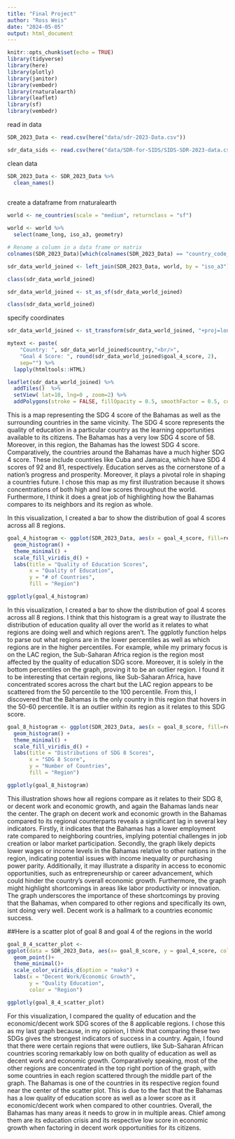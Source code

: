 ```yaml
---
title: "Final Project"
author: "Ross Weis"
date: "2024-05-05"
output: html_document
---
```


```r
knitr::opts_chunk$set(echo = TRUE)
library(tidyverse)
library(here)
library(plotly)
library(janitor)
library(vembedr)
library(rnaturalearth)
library(leaflet)
library(sf)
library(vembedr)

```

read in data


```r
SDR_2023_Data <- read.csv(here("data/sdr-2023-Data.csv"))
```

```r
sdr_data_sids <- read.csv(here("data/SDR-for-SIDS/SIDS-SDR-2023-data.csv"))
```

clean data



```r
SDR_2023_Data <- SDR_2023_Data %>% 
  clean_names()
  

```

create a dataframe from rnaturalearth
```r
world <- ne_countries(scale = "medium", returnclass = "sf")
```

```r
world <- world %>% 
  select(name_long, iso_a3, geometry)
```

```r
# Rename a column in a data frame or matrix
colnames(SDR_2023_Data)[which(colnames(SDR_2023_Data) == "country_code_iso3")] <- "iso_a3"
```

```r
sdr_data_world_joined <- left_join(SDR_2023_Data, world, by = "iso_a3")

class(sdr_data_world_joined)

sdr_data_world_joined <- st_as_sf(sdr_data_world_joined)

class(sdr_data_world_joined)

```
specify coordinates

```r
sdr_data_world_joined <- st_transform(sdr_data_world_joined, "+proj=longlat +datum=WGS84")
```


```r
mytext <- paste(
    "Country: ", sdr_data_world_joined$country,"<br/>", 
    "Goal 4 Score: ", round(sdr_data_world_joined$goal_4_score, 2), 
    sep="") %>%
  lapply(htmltools::HTML)

leaflet(sdr_data_world_joined) %>% 
  addTiles()  %>% 
  setView( lat=10, lng=0 , zoom=2) %>%
  addPolygons(stroke = FALSE, fillOpacity = 0.5, smoothFactor = 0.5, color = ~colorQuantile("YlOrRd", goal_4_score)(goal_4_score), label = mytext)
```
This is a map representing the SDG 4 score of the Bahamas as well as the surrounding countries in the same vicinity. The SDG 4 score represents the quality of education in a particular country as the learning opportunities available to its citizens.  The Bahamas has a very low SDG 4 score of 58.  Moreover, in this region, the Bahamas has the lowest SDG 4 score. Comparatively, the countries around the Bahamas have a much higher SDG 4 score.  These include countries like Cuba and Jamaica, which have SDG 4 scores of 92 and 81, respectively. Education serves as the cornerstone of a nation's progress and prosperity. Moreover, it plays a pivotal role in shaping a countries future. I chose this map as my first illustration because it shows concentrations of both high and low scores throughout the world. Furthermore, I think it does a great job of highlighting how the Bahamas compares to its neighbors and its region as whole.


In this visualization, I created a bar to show the distribution of goal 4 scores across all 8 regions.


```r
goal_4_histogram <- ggplot(SDR_2023_Data, aes(x = goal_4_score, fill=regions_used_for_the_sdr)) +
  geom_histogram() +
  theme_minimal() +
  scale_fill_viridis_d() +
  labs(title = "Quality of Education Scores",
       x = "Quality of Education",
       y = "# of Countries",
       fill = "Region")

ggplotly(goal_4_histogram)
```
In this visualization, I created a bar to show the distribution of goal 4 scores across all 8 regions. I think that this histogram is a great way to illustrate the distribution of education quality all over the world as it relates to what regions are doing well and which regions aren't.  The ggplotly function helps to parse out what regions are in the lower percentiles as well as which regions are in the higher percentiles.  For example, while my primary focus is on the LAC region, the Sub-Saharan Africa region is the region most affected by the quality of education SDG score.  Moreover, it is solely in the bottom percentiles on the graph, proving it to be an outlier region. I found it to be interesting that certain regions, like Sub-Saharan Africa, have concentrated scores across the chart but the LAC region appears to be scattered from the 50 percentile to the 100 percentile. From this, I discovered that the Bahamas is the only country in this region that hovers in the 50-60 percentile. It is an outlier within its region as it relates to this SDG score.



```r
goal_8_histogram <- ggplot(SDR_2023_Data, aes(x = goal_8_score, fill=regions_used_for_the_sdr)) +
  geom_histogram() +
  theme_minimal() +
  scale_fill_viridis_d() +
  labs(title = "Distributions of SDG 8 Scores",
       x = "SDG 8 Score",
       y = "Number of Countries",
       fill = "Region")

ggplotly(goal_8_histogram)
```

This illustration shows how all regions compare as it relates to their SDG 8, or decent work and economic growth, and again the Bahamas lands near the center. The graph on decent work and economic growth in the Bahamas compared to its regional counterparts reveals a significant lag in several key indicators. Firstly, it indicates that the Bahamas has a lower employment rate compared to neighboring countries, implying potential challenges in job creation or labor market participation. Secondly, the graph likely depicts lower wages or income levels in the Bahamas relative to other nations in the region, indicating potential issues with income inequality or purchasing power parity. Additionally, it may illustrate a disparity in access to economic opportunities, such as entrepreneurship or career advancement, which could hinder the country's overall economic growth. Furthermore, the graph might highlight shortcomings in areas like labor productivity or innovation. The graph underscores the importance of these shortcomings by proving that the Bahamas, when compared to other regions and specifically its own, isnt doing very well. Decent work is a hallmark to a countries economic success.


##Here is a scatter plot of goal 8 and goal 4 of the regions in the world

```r
goal_8_4_scatter_plot <- 
ggplot(data = SDR_2023_Data, aes(x= goal_8_score, y = goal_4_score, color = regions_used_for_the_sdr, label = country)) +
  geom_point()+
  theme_minimal()+
  scale_color_viridis_d(option = "mako") +
  labs(x = "Decent Work/Economic Growth",
       y = "Quality Education",
       color = "Region")

ggplotly(goal_8_4_scatter_plot)

```

For this visualization, I compared the quality of education and the economic/decent work SDG scores of the 8 applicable regions. I chose this as my last graph because, in my opinion, I think that comparing these two SDGs gives the strongest indicators of success in a country. Again, I found that there were certain regions that were outliers, like Sub-Saharan African countries scoring remarkably low on both quality of education as well as decent work and economic growth. Comparatively speaking, most of the other regions are concentrated in the top right portion of the graph, with some countries in each region scattered through the middle part of the graph. The Bahamas is one of the countries in its respective region found near the center of the scatter plot.  This is due to the fact that the Bahamas has a low quality of education score as well as a lower score as it economic/decent work when compared to other countries. Overall, the Bahamas has many areas it needs to grow in in multiple areas.  Chief among them are its education crisis and its respective low score in economic growth when factoring in decent work opportunities for its citizens. 





